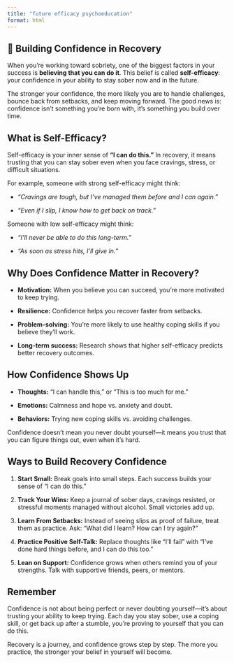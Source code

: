 ```yaml
---
title: "future efficacy psychoeducation"
format: html
---
```


## 💪 Building Confidence in Recovery

When you’re working toward sobriety, one of the biggest factors in your success is **believing that you can do it**. This belief is called **self-efficacy**: your confidence in your ability to stay sober now and in the future.

The stronger your confidence, the more likely you are to handle challenges, bounce back from setbacks, and keep moving forward. The good news is: confidence isn’t something you’re born with, it’s something you build over time.

## What is Self-Efficacy?

Self-efficacy is your inner sense of **“I can do this.”** In recovery, it means trusting that you can stay sober even when you face cravings, stress, or difficult situations.

For example, someone with strong self-efficacy might think:

-   *“Cravings are tough, but I’ve managed them before and I can again.”*

-   *“Even if I slip, I know how to get back on track.”*

Someone with low self-efficacy might think:

-   *“I’ll never be able to do this long-term.”*

-   *“As soon as stress hits, I’ll give in.”*

## Why Does Confidence Matter in Recovery?

-   **Motivation:** When you believe you can succeed, you’re more motivated to keep trying.

-   **Resilience:** Confidence helps you recover faster from setbacks.

-   **Problem-solving:** You’re more likely to use healthy coping skills if you believe they’ll work.

-   **Long-term success:** Research shows that higher self-efficacy predicts better recovery outcomes.

## How Confidence Shows Up

-   **Thoughts:** “I can handle this,” or “This is too much for me.”

-   **Emotions:** Calmness and hope vs. anxiety and doubt.

-   **Behaviors:** Trying new coping skills vs. avoiding challenges.

Confidence doesn’t mean you never doubt yourself—it means you trust that you can figure things out, even when it’s hard.

## Ways to Build Recovery Confidence

1.  **Start Small:** Break goals into small steps. Each success builds your sense of “I can do this.”

2.  **Track Your Wins:** Keep a journal of sober days, cravings resisted, or stressful moments managed without alcohol. Small victories add up.

3.  **Learn From Setbacks:** Instead of seeing slips as proof of failure, treat them as practice. Ask: “What did I learn? How can I try again?”

4.  **Practice Positive Self-Talk:** Replace thoughts like “I’ll fail” with “I’ve done hard things before, and I can do this too.”

5.  **Lean on Support:** Confidence grows when others remind you of your strengths. Talk with supportive friends, peers, or mentors.

::: callout
## Remember

Confidence is not about being perfect or never doubting yourself—it’s about trusting your ability to keep trying. Each day you stay sober, use a coping skill, or get back up after a stumble, you’re proving to yourself that you can do this.

Recovery is a journey, and confidence grows step by step. The more you practice, the stronger your belief in yourself will become.
:::
